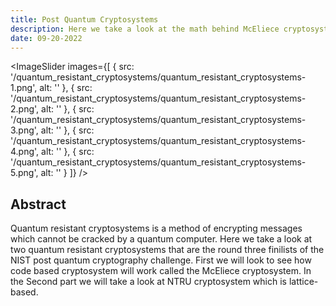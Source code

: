 ```yaml
---
title: Post Quantum Cryptosystems
description: Here we take a look at the math behind McEliece cryptosystem and some error-correcting code methods.
date: 09-20-2022
---
```


<ImageSlider images={[
  { src: '/quantum_resistant_cryptosystems/quantum_resistant_cryptosystems-1.png', alt: '' },
  { src: '/quantum_resistant_cryptosystems/quantum_resistant_cryptosystems-2.png', alt: '' },
  { src: '/quantum_resistant_cryptosystems/quantum_resistant_cryptosystems-3.png', alt: '' },
  { src: '/quantum_resistant_cryptosystems/quantum_resistant_cryptosystems-4.png', alt: '' },
  { src: '/quantum_resistant_cryptosystems/quantum_resistant_cryptosystems-5.png', alt: '' }
]}
   />

## Abstract

Quantum resistant cryptosystems is a method of encrypting messages which cannot be
cracked by a quantum computer. Here we take a look at two quantum 
resistant cryptosystems that are the round three finilists of the NIST 
post quantum cryptography challenge. First we will look to see how 
code based cryptosystem will work called the McEliece cryptosystem. In the 
Second part we will take a look at NTRU cryptosystem which is lattice-based.